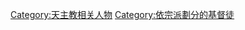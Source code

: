 {{CategoryTOC}}
{{Commonscat|Roman Catholics}}

[[Category:天主教相关人物|Category:天主教相关人物]]
[[Category:依宗派劃分的基督徒|Category:依宗派劃分的基督徒]]